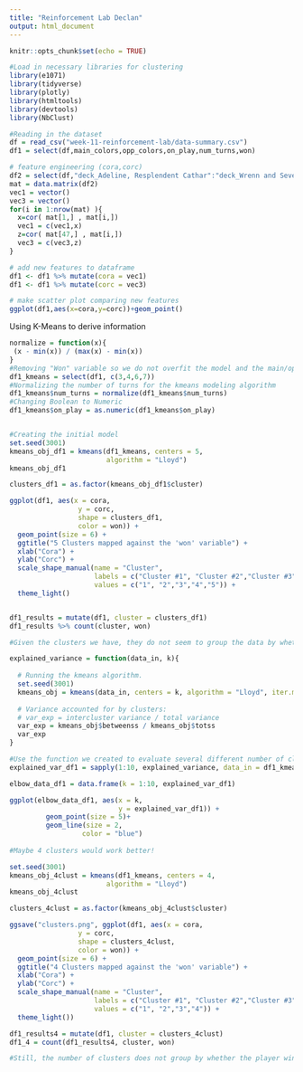 ```yaml
---
title: "Reinforcement Lab Declan"
output: html_document
---
```


```r
knitr::opts_chunk$set(echo = TRUE)
```

```r
#Load in necessary libraries for clustering
library(e1071)
library(tidyverse)
library(plotly)
library(htmltools)
library(devtools)
library(NbClust)

#Reading in the dataset
df = read_csv("week-11-reinforcement-lab/data-summary.csv")
df1 = select(df,main_colors,opp_colors,on_play,num_turns,won)

# feature engineering (cora,corc)
df2 = select(df,"deck_Adeline, Resplendent Cathar":"deck_Wrenn and Seven")
mat = data.matrix(df2)
vec1 = vector()
vec3 = vector()
for(i in 1:nrow(mat) ){
  x=cor( mat[1,] , mat[i,])
  vec1 = c(vec1,x)
  z=cor( mat[47,] , mat[i,])
  vec3 = c(vec3,z)
}

# add new features to dataframe
df1 <- df1 %>% mutate(cora = vec1)
df1 <- df1 %>% mutate(corc = vec3)

# make scatter plot comparing new features
ggplot(df1,aes(x=cora,y=corc))+geom_point()

```

Using K-Means to derive information

```r
normalize = function(x){
 (x - min(x)) / (max(x) - min(x))
}
#Removing "Won" variable so we do not overfit the model and the main/opp colors because they are non-numeric
df1_kmeans = select(df1, c(3,4,6,7))
#Normalizing the number of turns for the kmeans modeling algorithm
df1_kmeans$num_turns = normalize(df1_kmeans$num_turns)
#Changing Boolean to Numeric
df1_kmeans$on_play = as.numeric(df1_kmeans$on_play)


#Creating the initial model
set.seed(3001)
kmeans_obj_df1 = kmeans(df1_kmeans, centers = 5, 
                        algorithm = "Lloyd")
kmeans_obj_df1

clusters_df1 = as.factor(kmeans_obj_df1$cluster)

ggplot(df1, aes(x = cora,
                 y = corc,
                 shape = clusters_df1,
                 color = won)) +
  geom_point(size = 6) + 
  ggtitle("5 Clusters mapped against the 'won' variable") +
  xlab("Cora") +
  ylab("Corc") +
  scale_shape_manual(name = "Cluster", 
                     labels = c("Cluster #1", "Cluster #2","Cluster #3", "Cluster #4", "Cluster #5"),
                     values = c("1", "2","3","4","5")) +
  theme_light()


df1_results = mutate(df1, cluster = clusters_df1)
df1_results %>% count(cluster, won) 

#Given the clusters we have, they do not seem to group the data by whether the player won or not

explained_variance = function(data_in, k){
  
  # Running the kmeans algorithm.
  set.seed(3001)
  kmeans_obj = kmeans(data_in, centers = k, algorithm = "Lloyd", iter.max = 30)
  
  # Variance accounted for by clusters:
  # var_exp = intercluster variance / total variance
  var_exp = kmeans_obj$betweenss / kmeans_obj$totss
  var_exp  
}

#Use the function we created to evaluate several different number of clusters
explained_var_df1 = sapply(1:10, explained_variance, data_in = df1_kmeans)

elbow_data_df1 = data.frame(k = 1:10, explained_var_df1)

ggplot(elbow_data_df1, aes(x = k,
                           y = explained_var_df1)) + 
         geom_point(size = 5)+
         geom_line(size = 2,
                  color = "blue")
  
#Maybe 4 clusters would work better!

set.seed(3001)
kmeans_obj_4clust = kmeans(df1_kmeans, centers = 4, 
                        algorithm = "Lloyd")
kmeans_obj_4clust

clusters_4clust = as.factor(kmeans_obj_4clust$cluster)

ggsave("clusters.png", ggplot(df1, aes(x = cora,
                 y = corc,
                 shape = clusters_4clust,
                 color = won)) +
  geom_point(size = 6) + 
  ggtitle("4 Clusters mapped against the 'won' variable") +
  xlab("Cora") +
  ylab("Corc") +
  scale_shape_manual(name = "Cluster", 
                     labels = c("Cluster #1", "Cluster #2","Cluster #3", "Cluster #4"),
                     values = c("1", "2","3","4")) +
  theme_light())

df1_results4 = mutate(df1, cluster = clusters_4clust)
df1_4 = count(df1_results4, cluster, won)

#Still, the number of clusters does not group by whether the player wins or loses
```

